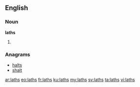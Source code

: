 ==English==

===Noun===
'''laths'''

# {{plural of|lath}}

===Anagrams===
* [[halts#English|halts]]
* [[shalt#English|shalt]]

[[ar:laths]]
[[eo:laths]]
[[fr:laths]]
[[ku:laths]]
[[my:laths]]
[[sv:laths]]
[[ta:laths]]
[[vi:laths]]